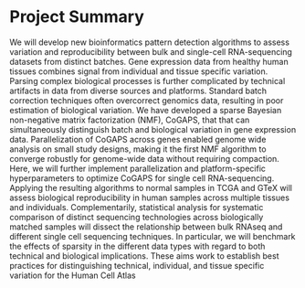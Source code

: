 # Project Summary

We will develop new bioinformatics pattern detection algorithms to assess variation and reproducibility between bulk and single-cell RNA-sequencing datasets from distinct batches. Gene expression data from healthy human tissues combines signal from individual and tissue specific variation. Parsing complex biological processes is further complicated by technical artifacts in data from diverse sources and platforms. Standard batch correction techniques often overcorrect genomics data, resulting in poor estimation of biological variation. We have developed a sparse Bayesian non-negative matrix factorization (NMF), CoGAPS, that that can simultaneously distinguish batch and biological variation in gene expression data. Parallelization of CoGAPS across genes enabled genome wide analysis on small study designs, making it the first NMF algorithm to converge robustly for genome-wide data without requiring compaction. Here, we will further implement parallelization and platform-specific hyperparameters to optimize CoGAPS for single cell RNA-sequencing. Applying the resulting algorithms to normal samples in TCGA and GTeX will assess biological reproducibility in human samples across multiple tissues and individuals. Complementarily, statistical analysis for systematic comparison of distinct sequencing technologies across biologically matched samples will dissect the relationship between bulk RNAseq and different single cell sequencing techniques. In particular, we will benchmark the effects of sparsity in the different data types with regard to both technical and biological implications. These aims work to establish best practices for distinguishing technical, individual, and tissue specific variation for the Human Cell Atlas
